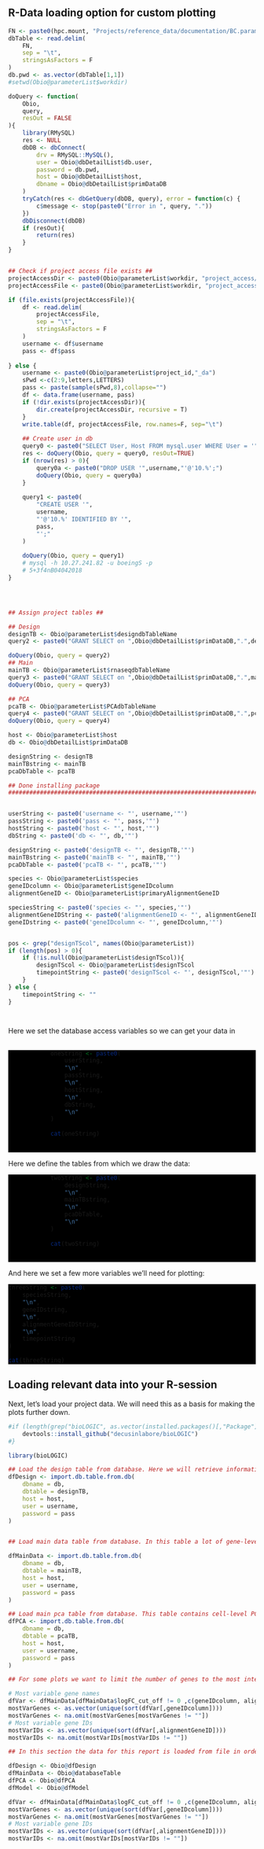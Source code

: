 ## R-Data loading option for custom plotting

```r
FN <- paste0(hpc.mount, "Projects/reference_data/documentation/BC.parameters.txt")
dbTable <- read.delim(
    FN, 
    sep = "\t",
    stringsAsFactors = F
)
db.pwd <- as.vector(dbTable[1,1])
#setwd(Obio@parameterList$workdir)

doQuery <- function(
    Obio, 
    query,
    resOut = FALSE
){
    library(RMySQL)
    res <- NULL
    dbDB <- dbConnect(
        drv = RMySQL::MySQL(), 
        user = Obio@dbDetailList$db.user, 
        password = db.pwd, 
        host = Obio@dbDetailList$host,
        dbname = Obio@dbDetailList$primDataDB
    ) 
    tryCatch(res <- dbGetQuery(dbDB, query), error = function(c) {
        c$message <- stop(paste0("Error in ", query, "."))
    })
    dbDisconnect(dbDB)
    if (resOut){
        return(res)
    }
}


## Check if project access file exists ##
projectAccessDir <- paste0(Obio@parameterList$workdir, "project_access/")
projectAccessFile <- paste0(Obio@parameterList$workdir, "project_access/project_access.txt")

if (file.exists(projectAccessFile)){
    df <- read.delim(
        projectAccessFile, 
        sep = "\t",
        stringsAsFactors = F
    )
    username <- df$username
    pass <- df$pass
    
} else {
    username <- paste0(Obio@parameterList$project_id,"_da")
    sPwd <-c(2:9,letters,LETTERS)
    pass <- paste(sample(sPwd,8),collapse="")
    df <- data.frame(username, pass)
    if (!dir.exists(projectAccessDir)){
        dir.create(projectAccessDir, recursive = T)
    }
    write.table(df, projectAccessFile, row.names=F, sep="\t")
    
    ## Create user in db
    query0 <- paste0("SELECT User, Host FROM mysql.user WHERE User = '",username,"' AND Host = '10.%';")
    res <- doQuery(Obio, query = query0, resOut=TRUE)
    if (nrow(res) > 0){
        query0a <- paste0("DROP USER '",username,"'@'10.%';")   
        doQuery(Obio, query = query0a)
    }
    
    query1 <- paste0(
        "CREATE USER '",
        username, 
        "'@'10.%' IDENTIFIED BY '",
        pass,
        "';"
    )
    
    doQuery(Obio, query = query1)
    # mysql -h 10.27.241.82 -u boeingS -p
    # 5+3f4nB04042018
}




## Assign project tables ##

## Design
designTB <- Obio@parameterList$designdbTableName
query2 <- paste0("GRANT SELECT on ",Obio@dbDetailList$primDataDB,".",designTB ," TO ",username,"@'10.%';")

doQuery(Obio, query = query2)
## Main
mainTB <- Obio@parameterList$rnaseqdbTableName
query3 <- paste0("GRANT SELECT on ",Obio@dbDetailList$primDataDB,".",mainTB ," TO ",username,"@'10.%';")
doQuery(Obio, query = query3)

## PCA
pcaTB <- Obio@parameterList$PCAdbTableName
query4 <- paste0("GRANT SELECT on ",Obio@dbDetailList$primDataDB,".",pcaTB ," TO ",username,"@'10.%';")
doQuery(Obio, query = query4)

host <- Obio@parameterList$host
db <- Obio@dbDetailList$primDataDB

designString <- designTB
mainTBstring <- mainTB
pcaDbTable <- pcaTB

## Done installing package                                                   ##
###############################################################################


userString <- paste0('username <- "', username,'"')
passString <- paste0('pass <- "', pass,'"')
hostString <- paste0('host <- "', host,'"')
dbString <- paste0('db <- "', db,'"')

designString <- paste0('designTB <- "', designTB,'"')
mainTBstring <- paste0('mainTB <- "', mainTB,'"')
pcaDbTable <- paste0('pcaTB <- "', pcaTB,'"')

species <- Obio@parameterList$species
geneIDcolumn <- Obio@parameterList$geneIDcolumn
alignmentGeneID <- Obio@parameterList$primaryAlignmentGeneID

speciesString <- paste0('species <- "', species,'"')
alignmentGeneIDString <- paste0('alignmentGeneID <- "', alignmentGeneID,'"')
geneIDstring <- paste0('geneIDcolumn <- "', geneIDcolumn,'"')


pos <- grep("designTScol", names(Obio@parameterList))
if (length(pos) > 0){
    if (!is.null(Obio@parameterList$designTScol)){
        designTScol <- Obio@parameterList$designTScol
        timepointString <- paste0('designTScol <- "', designTScol,'"')
    }
} else {
    timepointString <- ""   
}




```

<style>
    div.grey pre { background-color:#f5f5f5; }
    div.grey pre.r { background-color:black; }
</style>
            
Here we set the database access variables so we can get your data in </br></br>
            
<div class = "grey">
```r
            
            oneString <- paste0(
                userString,
                "\n",
                passString,
                "\n",
                hostString,
                "\n",
                dbString,
                "\n"
            )
            
            cat(oneString)
            
            
```
</div>
                
Here we define the tables from which we draw the data:
<div class = "grey">
```r
            
            twoString <- paste0(
                designString,
                "\n",
                mainTBstring,
                "\n",
                pcaDbTable,
                "\n"
            )
            
            cat(twoString)
            
            
```
 </div>
                
                
And here we set a few more variables we'll need for plotting:
<div class = "grey">
```r

threeString <- paste0(
    speciesString,
    "\n",
    geneIDstring,
    "\n",
    alignmentGeneIDString,
    "\n",
    timepointString
)

cat(threeString)


```
</div>

## Loading relevant data into your R-session

Next, let's load your project data. We will need this as a basis for making the plots further down. 

```r

#if (length(grep("bioLOGIC", as.vector(installed.packages()[,"Package"]))) ==0 ){
    devtools::install_github("decusinlabore/bioLOGIC")
#}

library(bioLOGIC)

## Load the design table from database. Here we will retrieve information on samples. 
dfDesign <- import.db.table.from.db(
    dbname = db,
    dbtable = designTB,
    host = host,
    user = username,
    password = pass
)


## Load main data table from database. In this table a lot of gene-level information for this project is assembled. 

dfMainData <- import.db.table.from.db(
    dbname = db,
    dbtable = mainTB,
    host = host,
    user = username,
    password = pass
)

## Load main pca table from database. This table contains cell-level PCA information.
dfPCA <- import.db.table.from.db(
    dbname = db,
    dbtable = pcaTB,
    host = host,
    user = username,
    password = pass
)

## For some plots we want to limit the number of genes to the most interesting, so let's get those in a vector:

# Most variable gene names
dfVar <- dfMainData[dfMainData$logFC_cut_off != 0 ,c(geneIDcolumn, alignmentGeneID)]
mostVarGenes <- as.vector(unique(sort(dfVar[,geneIDcolumn])))
mostVarGenes <- na.omit(mostVarGenes[mostVarGenes != ""])
# Most variable gene IDs
mostVarIDs <- as.vector(unique(sort(dfVar[,alignmentGeneID])))
mostVarIDs <- na.omit(mostVarIDs[mostVarIDs != ""])

```


```r

## In this section the data for this report is loaded from file in order to maintain version control. The data loaded in this section should be identical with the version of the proejct kept in the database. 

dfDesign <- Obio@dfDesign
dfMainData <- Obio@databaseTable
dfPCA <- Obio@dfPCA
dfModel <- Obio@dfModel

dfVar <- dfMainData[dfMainData$logFC_cut_off != 0 ,c(geneIDcolumn, alignmentGeneID)]
mostVarGenes <- as.vector(unique(sort(dfVar[,geneIDcolumn])))
mostVarGenes <- na.omit(mostVarGenes[mostVarGenes != ""])
# Most variable gene IDs
mostVarIDs <- as.vector(unique(sort(dfVar[,alignmentGeneID])))
mostVarIDs <- na.omit(mostVarIDs[mostVarIDs != ""])

```
